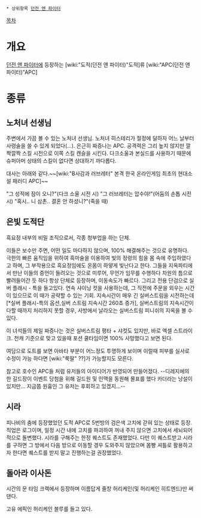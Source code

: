  * 상위항목 [[던전 앤 파이터]]

[[목차]]
= 개요 =
[[던전 앤 파이터]]에 등장하는 [wiki:"도적(던전 앤 파이터)"도적]류 [wiki:"APC(던전 앤 파이터)"APC]

= 종류 =
== 노처녀 선생님 ==
주변에서 가끔 볼 수 있는 노처녀 선생님. 노처녀 히스테리가 절정에 달하자 어느 날부터 사령술을 쓸 수 있게 되었다(...).  은근히 짜증나는 APC. 공격력은 그리 높지 않지만 깔짝깔짝 스킬 시전으로 이쪽 스킬 캔슬을 시킨다. 다크소울과 본실드를 사용하기 때문에 슈퍼아머 상태의 스킬이 없다면 상대하기 까다롭다.

대사는 아래와 같다.~~[wiki:"B사감과 러브레터" 본격 한국 온라인게임 최초의 현대소설 패러디 APC]~~

"그 성적에 잠이 오니?"(다크 소울 시전 시)
"그 러브레터는 압수야!"(어둠의 손톱 시전 시)
"혹시.. 니 삼촌.. 결혼 안 하셨니?"(죽을 때) 
== 은빛 도적단 ==
흑요정 내부의 비밀 조직으로서, 각종 청부업을 하는 단체.

이들은 보수만 주면, 어떤 일도 마다하지 않으며, 100% 해결해주는 것으로 유명하다. 극한의 빠른 움직임을 위하여 흑마술을 이용하여 빛의 정령의 힘을 몸 속에 주입하였다고 하며, 그 부작용으로 흑요정임에도 온몸이 하얗게 빛난다고 한다. 그들을 지옥파티에서 만난 이들의 증언이 들려오는 것으로 미루어, 무언가 임무를 수행하다 차원의 틈으로 빨려들어간 듯 하다
항상 단체로 등장하며, 이동속도가 빠르다. 그리고 전용 단검으로 실버 플래시 - 특을 들고있다. 연속 샤이닝 컷을 사용하는데, 그 직전에 주문을 외우는 시간이 있으므로 이 때가 공략할 수 있는 기회. 지속시간이 매우 긴 실버스트림을 시전하는데[*실버 플래시-특의 옵션,실버 스트림 지속시간 260초 증가], 실버스트림의 지속시간이 다할 때까지 처리하지 못할 경우, 사방에서 날라오는 실버스트림 피니쉬의 지옥을 볼 수 있다.

이 녀석들의 제일 짜증나는 것은 실버스트림 평타 + 샤컷도 있지만, 바로 엑셀 스트라이크.
천캐 기준으로 맞고 있을때 포션 쿨타임이면 100% 사망했다고 보면 된다.

여담으로 도트를 보면 아바타 부분이 어느정도 투명하게 보이며 이럴때 피부를 실사로 수정이 가능 하다면 [wiki:"룩딸" ??]가 가능할지도 모른다.

참고로 호수인 APC들 처럼 유저들의 아이디어가 반영되어 만들어졌다. --디레지에의 한 길드장이 이벤트 당첨을 위해 길드원 및 인맥을 동원해 몰표를 했다 카더라는 낭설이 있지만... 지금쯤 원흉인 그 유저는 후회하고 있겠지...--
== 시라 ==
피나비의 춤에 등장했었던 도적 APC로 5번방의 검은색 고치에 갇혀 있는 상태로 등장. 직업은 로그이며, 일정 시간 내에 고치를 파괴하여 꺼내 주지 않으면 고치에서 세뇌되어 적으로 돌변했다. 시라를 구해주는 한정 퀘스트도 존재했었다.
다만 이 퀘스트받고 시라를 구하면 그 방에서 다음 방으로 이동할 경우 도와주지 않았으며 몸빵 셔틀로 활용하고자 한다면 퀘스트를 받지 말고 진행하는걸 권장했었다.
== 돌아라 이사돈 ==
시간의 문 타임 크랙에서 등장하며 이름답게 줄창 허리케인(및 허리케인 히트엔드)만 써댄다.

고유 에픽인 허리케인 블루를 들고 있다.
